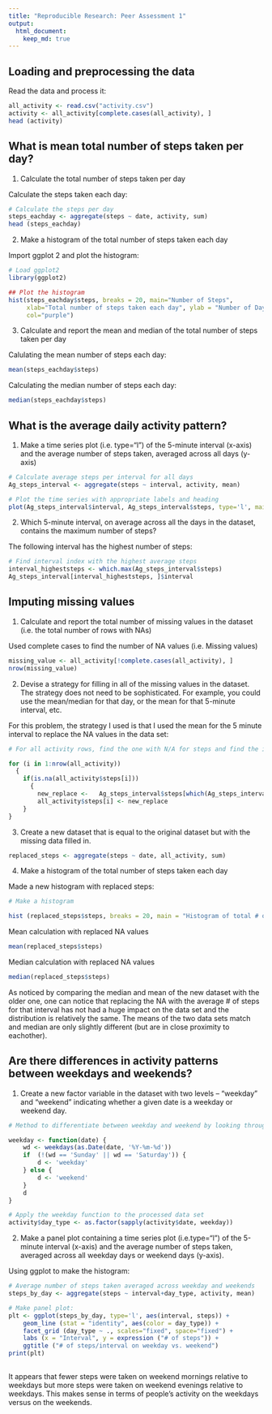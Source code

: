 ```yaml
---
title: "Reproducible Research: Peer Assessment 1"
output: 
  html_document:
    keep_md: true
---
```


## Loading and preprocessing the data

Read the data and process it: 
```r
all_activity <- read.csv("activity.csv")
activity <- all_activity[complete.cases(all_activity), ]
head (activity)
```

## What is mean total number of steps taken per day?

 1. Calculate the total number of steps taken per day

  Calculate the steps taken each day:
```r
# Calculate the steps per day
steps_eachday <- aggregate(steps ~ date, activity, sum)
head (steps_eachday)
```

2. Make a histogram of the total number of steps taken each day

Import ggplot 2 and plot the histogram:

```r
# Load ggplot2
library(ggplot2)

## Plot the histogram
hist(steps_eachday$steps, breaks = 20, main="Number of Steps", 
     xlab="Total number of steps taken each day", ylab = "Number of Days",
     col="purple")
```

3. Calculate and report the mean and median of the total number of steps taken per day

Calulating the mean number of steps each day:
```r
mean(steps_eachday$steps)
```

Calculating the median number of steps each day:
```r
median(steps_eachday$steps)
```

## What is the average daily activity pattern?

1. Make a time series plot (i.e. type="l") of the 5-minute interval (x-axis) and the average number of steps taken, averaged across all days (y-axis)

```r
# Calculate average steps per interval for all days 
Ag_steps_interval <- aggregate(steps ~ interval, activity, mean)

# Plot the time series with appropriate labels and heading
plot(Ag_steps_interval$interval, Ag_steps_interval$steps, type='l', main="Average number of steps per interval", xlab="Time Intervals", ylab="Average # of steps", col="green")
```

2. Which 5-minute interval, on average across all the days in the dataset, contains the maximum number of steps?

The following interval has the highest number of steps:
```r
# Find interval index with the highest average steps
interval_higheststeps <- which.max(Ag_steps_interval$steps)
Ag_steps_interval[interval_higheststeps, ]$interval

```

## Imputing missing values

1. Calculate and report the total number of missing values in the dataset (i.e. the total number of rows with NAs)

Used complete cases to find the number of NA values (i.e. Missing values)
```r
missing_value <- all_activity[!complete.cases(all_activity), ]
nrow(missing_value)
```

2. Devise a strategy for filling in all of the missing values in the dataset. The strategy does not need to be sophisticated. For example, you could use the mean/median for that day, or the mean for that 5-minute interval, etc.

For this problem, the strategy I used is that I used the mean for the 5 minute interval to replace the NA values in the data set:

```r
# For all activity rows, find the one with N/A for steps and find the interval for that row. Find the average steps for that row (Ag_steps_interval) and then replace the N/A with the average steps value for that interval. 

for (i in 1:nrow(all_activity)) 
  {
    if(is.na(all_activity$steps[i])) 
      {
        new_replace <-   Ag_steps_interval$steps[which(Ag_steps_interval$interval == all_activity$interval[i])]
        all_activity$steps[i] <- new_replace 
    }
}

```

3. Create a new dataset that is equal to the original dataset but with the missing data filled in.

```r
replaced_steps <- aggregate(steps ~ date, all_activity, sum)
```

4. Make a histogram of the total number of steps taken each day

Made a new histogram with replaced steps:
```r

# Make a histogram

hist (replaced_steps$steps, breaks = 20, main = "Histogram of total # of steps per day", xlab = "Steps per day", ylab = "Number of Days", col = "red")
```

Mean calculation with replaced NA values
```r
mean(replaced_steps$steps)
```

Median calculation with replaced NA values
```r
median(replaced_steps$steps)
```

As noticed by comparing the median and mean of the new dataset with the older one, one can notice that replacing the NA with the average # of steps for that interval has not had a huge impact on the data set and the distribution is relatively the same. The means of the two data sets match and median are only slightly different (but are in close proximity to eachother).

## Are there differences in activity patterns between weekdays and weekends?

1. Create a new factor variable in the dataset with two levels – “weekday” and “weekend” indicating whether a given date is a weekday or weekend day.

```r
# Method to differentiate between weekday and weekend by looking through the dates:

weekday <- function(date) {
    wd <- weekdays(as.Date(date, '%Y-%m-%d'))
    if  (!(wd == 'Sunday' || wd == 'Saturday')) {
        d <- 'weekday'
    } else {
        d <- 'weekend'
    }
    d
}

# Apply the weekday function to the processed data set
activity$day_type <- as.factor(sapply(activity$date, weekday))
```

2. Make a panel plot containing a time series plot (i.e.type="l") of the 5-minute interval (x-axis) and the average number of steps taken, averaged across all weekday days or weekend days (y-axis).

Using ggplot to make the histogram:
```r
# Average number of steps taken averaged across weekday and weekends
steps_by_day <- aggregate(steps ~ interval+day_type, activity, mean)

# Make panel plot:
plt <- ggplot(steps_by_day, type='l', aes(interval, steps)) +
    geom_line (stat = "identity", aes(color = day_type)) +
    facet_grid (day_type ~ ., scales="fixed", space="fixed") +
    labs (x = "Interval", y = expression ("# of steps")) +
    ggtitle ("# of steps/interval on weekday vs. weekend")
print(plt)
  
```

It appears that fewer steps were taken on weekend mornings relative to weekdays but more steps were taken on weekend evenings relative to weekdays. This makes sense in terms of people's activity on the weekdays versus on the weekends.
